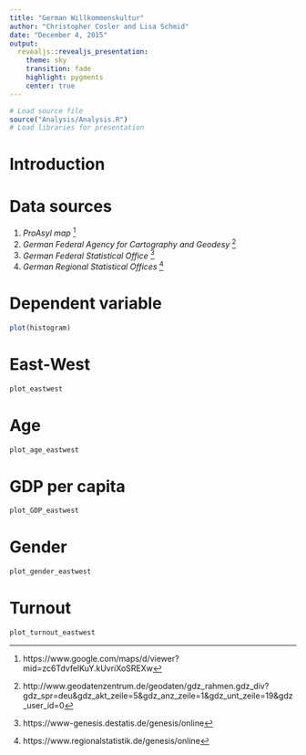 ```yaml
---
title: "German Willkommenskultur"
author: "Christopher Cosler and Lisa Schmid"
date: "December 4, 2015"
output:
  revealjs::revealjs_presentation:
    theme: sky
    transition: fade
    highlight: pygments
    center: true
---
```


```r
# Load source file
source("Analysis/Analysis.R")
# Load libraries for presentation
```

# Introduction

# Data sources
1. *ProAsyl map* ^[https://www.google.com/maps/d/viewer?mid=zc6TdvfelKuY.kUvriXoSREXw]
2. *German Federal Agency for Cartography and Geodesy* ^[http://www.geodatenzentrum.de/geodaten/gdz_rahmen.gdz_div?gdz_spr=deu&gdz_akt_zeile=5&gdz_anz_zeile=1&gdz_unt_zeile=19&gdz_user_id=0]
3. *German Federal Statistical Office* ^[https://www-genesis.destatis.de/genesis/online]
4. *German Regional Statistical Offices* ^[https://www.regionalstatistik.de/genesis/online]

# Dependent variable
```r
plot(histogram)
```

# East-West 
```r
plot_eastwest
```

# Age
```r
plot_age_eastwest
```

# GDP per capita
```r
plot_GDP_eastwest
```

# Gender 
```r
plot_gender_eastwest
```

# Turnout
```r
plot_turnout_eastwest
```
